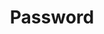 ---
title: "Password"
description: "This page contains all the necessary information regarding the passwords section in  Aura"
---